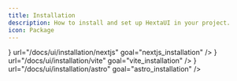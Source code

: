 ```yaml
---
title: Installation
description: How to install and set up HextaUI in your project.
icon: Package
---
```




<div className="grid grid-cols-1 md:grid-cols-2 lg:grid-cols-3 gap-4">
    <DocsInstallationCard 
        title="Next.js"
        logo={<RiNextjsFill size={50} />}
        url="/docs/ui/installation/nextjs"
        goal="nextjs_installation"
    />
    <DocsInstallationCard 
        title="Vite"
        logo={<SiVite size={50} />}
        url="/docs/ui/installation/vite"
        goal="vite_installation"
    />
    <DocsInstallationCard 
        title="Astro"
        logo={<SiAstro size={50} />}
        url="/docs/ui/installation/astro"
        goal="astro_installation"
    />
</div>